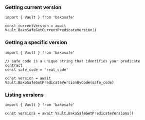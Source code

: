 ### Getting current version

```tsx
import { Vault } from 'bakosafe'

const currentVersion = await Vault.BakoSafeGetCurrentPredicateVersion()
```

### Getting a specific version

```tsx
import { Vault } from 'bakosafe'

// safe_code is a unique string that identifies your predicate contract
const safe_code = 'real_code'

const version = await Vault.BakoSafeGetPredicateVersionByCode(safe_code)
```

### Listing versions

```tsx
import { Vault } from 'bakosafe'

const versions = await Vault.BakoSafeGetPredicateVersions()
```